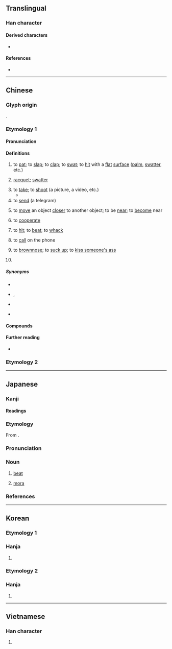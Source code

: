 {{character info}}
==Translingual==

===Han character===
{{Han char|rn=64|rad=手|as=05|sn=8|four=56000|canj=QHA|ids=⿰扌白}}

====Derived characters====
* {{l|mul|啪}}

====References====
* {{Han ref|kx=0425.070|dkj=11952|dj=0773.120|hdz=31854.030|uh=62CD|ud=25293|bh=A9E7|bd=43495}}

----

==Chinese==

===Glyph origin===
{{Han etym}}
{{Han compound|手|白|ls=psc|c1=s|c2=p|t1=hand}}.

===Etymology 1===
{{zh-forms|alt=𢫦,扑-Min Nan vernacular,*撲-Min Nan vernacular}}

====Pronunciation====
{{zh-pron
|m=pāi
|m-s=
|c=paak3,paak3-2
|c_note=paak3-2 - “racquet”
|c-t=pak1
|g=
|h=pfs=phok;gd=pog5
|j=
|mb=
|md=páh
|mn=ml,jj,tw:phah/xm,zz,tw:phek/qz,jj:phiak
|mn_note=phah - vernacular; phek/phiak - literary
|mn-t=pah4
|w=4paq
|x=
|mc=y
|oc=y
|ma=zh-pāi.ogg
|cat=v,n,cls
}}

====Definitions====
{{zh-hanzi}}

# to [[pat]]; to [[slap]]; to [[clap]]; to [[swat]]; to [[hit]] with a [[flat]] [[surface]] ([[palm]], [[swatter]], etc.)
#: {{zh-co|拍 蚊|to '''swat''' mosquitoes|C}}
# [[racquet]]; [[swatter]] {{gloss|flat implement for hitting}}
#: {{zh-co|蒼蠅{ying}拍|flyswatter}}
# to [[take]]; to [[shoot]] (a picture, a video, etc.)
#* {{zh-x|他 拍 的 照片 全部 都 是 過曝{bào} 的。|The pictures he '''took''' are all overexposed.}}
# to [[send]] (a telegram)
#: {{zh-x|拍 電報|to '''send''' a telegram}}
# {{lb|zh|Cantonese}} to [[move]] an object [[closer]] to another object; to be [[near]]; to [[become]] near
#: {{zh-x|拍 返 埋 張 凳|put the chair back [under the table]|C}}
#: {{zh-co|拍 牆|to '''stick to''' the wall|C}}
#: {{zh-co|拍 埋 一齊|to put two things next to each other|C}}
# {{lb|zh|Cantonese|figuratively}} to [[cooperate]]
#: {{zh-x|拍住上{soeng5}||C}}
# {{lb|zh|Min}} to [[hit]]; to [[beat]]; to [[whack]]
#: {{zh-x|拍 尻川|to spank someone's bottom|MN}}
# {{lb|zh|Min}} to [[call]] on the phone
#: {{zh-x|拍 電話|to call someone on the phone|MN}}
#: {{zh-x|拍 手機|to call someone's cellphone|MN}}
# {{lb|zh|Wuhan}} to [[brownnose]]; to [[suck up]]; to [[kiss someone's ass]]
# {{lb|zh|music}} {{zh-classifier|[[beat]]s}}
#: {{zh-x|每 小節 有 四 拍。|Every measure has four '''beats'''.}}

=====Synonyms=====
* {{s|to take a picture}}
{{zh-syn-saurus|拍攝}}
* {{s|to call on the phone}} {{q|Min Nan}} {{zh-l|敲|khà}}, {{q|Mandarin|Cantonese}} {{zh-l|打}}
* {{s|to hit}}
{{zh-dial|打}}
* {{s|to brownnose}}
{{zh-dial|拍馬屁}}

====Compounds====
{{zh-der|拍板|拍馬屁|拍賣|拍攝|拍手|拍照|單拍子|三言二拍|大拍賣|促拍|偷拍|最佳拍檔|慢半拍|一拍即合|急拍|實拍拍|大拍頭|合拍|拍打|打拍|拍掌|捶床拍枕|拍老腔兒|椎拍輐斷|拍馬|拍案而起|歇拍|拍手叫好|拍戶|拍鬼臉|拍案叫妙|拍馬挺鎗|拍手打腳|拍桌驚嘆|球拍|拍泛|拍惜|拍案驚奇|拍膝嗟歎|拍電影|拍鼓|拍子|拍腿|拍手稱快|拍序|拍浮|拍桌|拍節機|拍案稱奇|打拍子|拍案怒罵|拍案|拍胸脯|溜鬚拍馬|穩拍拍|狼牙拍|撫拍|拍發|法拍屋|拍門|拍索|揮拍|畢拍|拍張|拍戲|拍紙簿|拍手拍腳|拍塞|拍子記號|氣拍|拍檔|拍花的|捶檯拍凳|拍拖|拍外景|打拍浮|拍案叫絕|收拍|拍腦袋|拍音|拍片|拍拍|蒼蠅拍子|鐵拍板|粉拍|開拍|籌拍|節拍|肩須拍|節拍計|驚濤拍岸|翻拍|號天拍地|重拍|豚拍|複拍子|航拍|拍算:phah-sǹg|拍球:phok-khiù|拍木勝:phah-bo̍k-sèng;Min Nan|拍拳頭:phah kûn-thâu;Min Nan|仙人拍鼓有時錯，跤步踏差啥人無:sian-jîn phah kó͘ iú sî chhò, kha-pō͘ ta̍h-chha siáⁿ-lâng bô;Min Nan|拍結:phah-kat;Min Nan|拍結毬:phah-kat-kiû;Min Nan|拍損:phah-sńg;Min Nan}}

====Further reading====
* {{thcwd|3971}}

===Etymology 2===
{{zh-see|髆|o|[[shoulder]]}}

{{zh-cat|Photography|Beginning}}

----

==Japanese==

===Kanji===
{{ja-kanji|grade=c|rs=手05}}

====Readings====
{{ja-readings
|goon=ひゃく
|kanon=はく
|kanyoon=ひょう
|kun=う-つ
}}

===Etymology===
{{ja-kanjitab|はく|yomi=o}}
From {{bor|ja|ltc|-|sort=はく}} {{m|zh|拍|tr=phæk}}.

===Pronunciation===
{{ja-pron|yomi=kanon|はく|acc=1|acc_ref=DJR,NHK}}

===Noun===
{{ja-noun|はく}}

# {{lb|ja|music|sort=はく}} [[beat]]
# {{lb|ja|phonology|sort=はく}} [[mora]]

===References===
<references/>

----

==Korean==

===Etymology 1===

===Hanja===
{{ko-hanja/new|치다|칠|박}}

# {{rfdef|ko|sort=手10}}

===Etymology 2===

===Hanja===
{{ko-hanja/new|어깨|어깨|박}}

# {{rfdef|ko|sort=手10}}

----

==Vietnamese==

===Han character===
{{vi-readings|reading=phếch, phách, vạch, phạch, phệch|rs=手05}}

# {{rfdef|vi|sort=手05}}